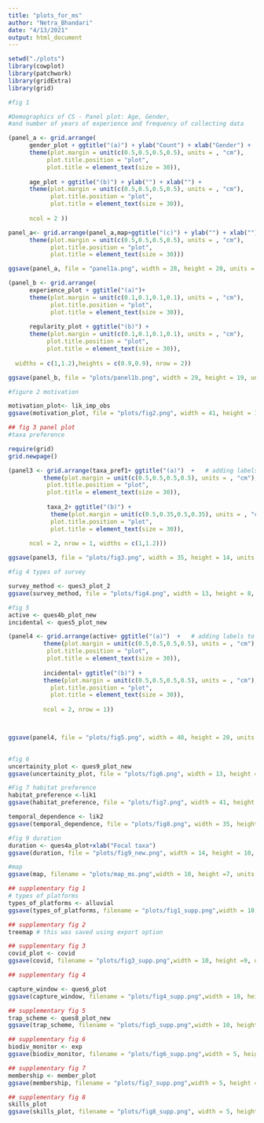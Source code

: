 ---
title: "plots_for_ms"
author: "Netra_Bhandari"
date: "4/13/2021"
output: html_document
---

```{r}
setwd("./plots")
library(cowplot)
library(patchwork)
library(gridExtra)
library(grid)
```

```{r warning=FALSE}
#fig 1

#Demographics of CS - Panel plot: Age, Gender, 
#and number of years of experience and frequency of collecting data

(panel_a <- grid.arrange(
      gender_plot + ggtitle("(a)") + ylab("Count") + xlab("Gender") +   # adding labels to the different plots
      theme(plot.margin = unit(c(0.5,0.5,0.5,0.5), units = , "cm"),
           plot.title.position = "plot",
           plot.title = element_text(size = 30)),
        
      age_plot + ggtitle("(b)") + ylab("") + xlab("") +
      theme(plot.margin = unit(c(0.5,0.5,0.5,0.5), units = , "cm"),
            plot.title.position = "plot",
            plot.title = element_text(size = 30)),
      
      ncol = 2 )) 

panel_a<- grid.arrange(panel_a,map+ggtitle("(c)") + ylab("") + xlab("") +
      theme(plot.margin = unit(c(0.5,0.5,0.5,0.5), units = , "cm"),
            plot.title.position = "plot",
            plot.title = element_text(size = 30)))

ggsave(panel_a, file = "panel1a.png", width = 28, height = 20, units = "in") 

(panel_b <- grid.arrange(
      experience_plot + ggtitle("(a)")+
      theme(plot.margin = unit(c(0.1,0.1,0.1,0.1), units = , "cm"),
            plot.title.position = "plot",
            plot.title = element_text(size = 30)),
      
      regularity_plot + ggtitle("(b)") +   
      theme(plot.margin = unit(c(0.1,0.1,0.1,0.1), units = , "cm"),
           plot.title.position = "plot",
           plot.title = element_text(size = 30)),
      
  widths = c(1,1.2),heights = c(0.9,0.9), nrow = 2))

ggsave(panel_b, file = "plots/panel1b.png", width = 29, height = 19, units = "in")

```

```{r}
#figure 2 motivation

motivation_plot<- lik_imp_obs
ggsave(motivation_plot, file = "plots/fig2.png", width = 41, height = 19, units = "in") 

```

```{r}
## fig 3 panel plot
#taxa preference

require(grid)
grid.newpage()

(panel3 <- grid.arrange(taxa_pref1+ ggtitle("(a)")  +   # adding labels to the different plots
          theme(plot.margin = unit(c(0.5,0.5,0.5,0.5), units = , "cm"),
           plot.title.position = "plot",
           plot.title = element_text(size = 30)),
      
           taxa_2+ ggtitle("(b)") + 
            theme(plot.margin = unit(c(0.5,0.35,0.5,0.35), units = , "cm"),
            plot.title.position = "plot",
            plot.title = element_text(size = 30)),
      
      ncol = 2, nrow = 1, widths = c(1,1.2)))

ggsave(panel3, file = "plots/fig3.png", width = 35, height = 14, units = "in") 
```

```{r}
#fig 4 types of survey

survey_method <- ques3_plot_2
ggsave(survey_method, file = "plots/fig4.png", width = 13, height = 8, units = "in")

```

```{r}
#fig 5
active <- ques4b_plot_new
incidental <- ques5_plot_new

(panel4 <- grid.arrange(active+ ggtitle("(a)")  +   # adding labels to the different plots
          theme(plot.margin = unit(c(0.5,0.5,0.5,0.5), units = , "cm"),
           plot.title.position = "plot",
           plot.title = element_text(size = 30)),
      
          incidental+ ggtitle("(b)") + 
          theme(plot.margin = unit(c(0.5,0.5,0.5,0.5), units = , "cm"),
            plot.title.position = "plot",
            plot.title = element_text(size = 30)),
      
          ncol = 2, nrow = 1))



ggsave(panel4, file = "plots/fig5.png", width = 40, height = 20, units = "in") 
      

```

```{r}
#fig 6 
uncertainity_plot <- ques9_plot_new
ggsave(uncertainity_plot, file = "plots/fig6.png", width = 13, height = 10, units = "in") 
```


```{r}
#Fig 7 habitat preference
habitat_preference <-lik1
ggsave(habitat_preference, file = "plots/fig7.png", width = 41, height = 19, units = "in") 
```

```{r}

temporal_dependence <- lik2
ggsave(temporal_dependence, file = "plots/fig8.png", width = 35, height = 16, units = "in") 
```

```{r}
#fig 9 duration
duration <- ques4a_plot+xlab("Focal taxa")
ggsave(duration, file = "plots/fig9_new.png", width = 14, height = 10, units = "in") 
```

```{r}

#map 
ggsave(map, filename = "plots/map_ms.png",width = 10, height =7, units = "in")
```


```{r}
## supplementary fig 1
# types of platforms
types_of_platforms <- alluvial
ggsave(types_of_platforms, filename = "plots/fig1_supp.png",width = 10, height =7, units = "in")

```

```{r}
## supplementary fig 2
treemap # this was saved using export option 

```

```{r}
## supplementary fig 3
covid_plot <- covid
ggsave(covid, filename = "plots/fig3_supp.png",width = 10, height =9, units = "in")
```

```{r}
## supplementary fig 4

capture_window <- ques6_plot
ggsave(capture_window, filename = "plots/fig4_supp.png",width = 10, height =7, units = "in")

```

```{r}
## supplementary fig 5 
trap_scheme <- ques8_plot_new
ggsave(trap_scheme, filename = "plots/fig5_supp.png",width = 10, height =8, units = "in")
```

```{r}
## supplementary fig 6 
biodiv_monitor <- exp
ggsave(biodiv_monitor, filename = "plots/fig6_supp.png",width = 5, height =4, units = "in")

```

```{r}
## supplementary fig 7 
membership <- member_plot
ggsave(membership, filename = "plots/fig7_supp.png",width = 5, height =4, units = "in")

```

```{r}
## supplementary fig 8 
skills_plot 
ggsave(skills_plot, filename = "plots/fig8_supp.png", width = 5, height =4, units = "in")

```

